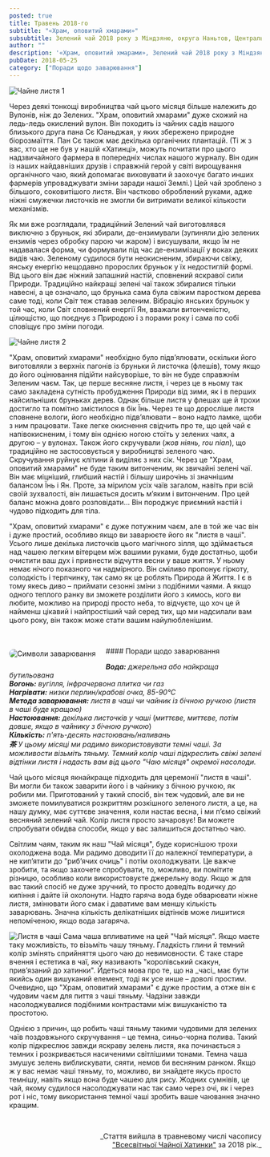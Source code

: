 ```yaml
---
posted: true
title: Травень 2018-го
subtitle: "«Храм, оповитий хмарами»"
subsubtitle: Зелений чай 2018 року з Міндзяню, округа Наньтов, Центральний Тайвань; висота ~500 м.
author: ""
description: '«Храм, оповитий хмарами», Зелений чай 2018 року з Міндзяню, округа Наньтов, Центральний Тайвань; висота ~500 м.'
pubDate: 2018-05-25
category: ["Поради щодо заварювання"]
---
```



<Image class="float-right" src={Image1} alt="Чайне листя 1" />

Через деякі тонкощі виробництва чай цього місяця більше належить до Вулонів, ніж до Зелених. "Храм, оповитий хмарами" дуже схожий на ледь-ледь окислений вулон. Він походить із чайних садів нашого близького друга пана Сє Юаньджая, у яких збережено природне біорозмаїття. Пан Сє також має декілька органічних плантацій. (Ті ж з вас, хто ще не був у нашій «Хатинці», можуть почитати про цього надзвичайного фармера в попередніх числах нашого журналу. Він один із наших найдавніших друзів і справжній герой у світі вирощування органічного чаю, який допомагає виховувати й заохочує багато инших фармерів упроваджувати зміни заради нашої Землі.) Цей чай зроблено з більшого, соковитішого листя. Він частково оброблений руками, адже ніжні смужечки листочків не змогли би витримати великої кількости механізмів.

Як ми вже розглядали, традиційний Зелений чай виготовлявся виключно з бруньок, які збирали, де-ензимували (зупиняли дію зелених ензимів через обробку парою чи жаром) і висушували, якщо їм не надавалася форма, чи формували під час де-ензимізації у воках деяких видів чаю. Зеленому судилося бути неокисненим, збираючи свіжу, янську енергію нещодавно пророслих бруньок у їх недостиглій формі. Від цього він дає ніжний запашний настій, сповнений яскравої сили Природи. Традиційно найкращі зелені чаї також збиралися тільки навесні, а це означало, що брунька сама була свіжим паростком дерева саме тоді, коли Світ теж ставав зеленим. Вібрацію янських бруньок у той час, коли Світ сповнений енергії Ян, вважали витонченістю, цілющістю, що поєднує з Природою і з порами року і сама по собі сповіщує про зміни погоди.

<Image class="float-left" src={Image2} alt="Чайне листя 2" />

"Храм, оповитий хмарами" необхідно було підв’ялювати, оскільки його виготовляли з верхніх пагонів із бруньки й листочка (флешів), тому якщо до його оцінювання підійти найсуворіше, то він не буде справжнім Зеленим чаєм. Так, це перше весняне листя, і через це в ньому так само закладена сутність пробудження Природи від зими, як і в перших найсильніших бруньках дерев. Однак більше листя у флешах ще й трохи достигло та помітно змістилося в бік Їнь. Через те що доросліше листя сповнене вологи, його необхідно підв’ялювати – воно надто ламке, щоби з ним працювати. Таке легке окиснення свідчить про те, що цей чай є напівокисненим, і тому він однією ногою стоїть у зелених чаях, а другою – у вулонах. Також його скручували (_жов ніянь, rou nian_), що традиційно не застосовується у виробництві зеленого чаю. Скручування руйнує клітини й виділяє з них сік. Через це "Храм, оповитий хмарами" не буде таким витонченим, як звичайні зелені чаї. Він має міцніший, глибший настій і більшу широчінь зі значнішим балансом Їнь і Ян. Проте, за мірилом усіх чаїв загалом, навіть при всій своїй зухвалості, він лишається досить м’яким і витонченим. Про цей баланс можна довго розповідати… Він породжує приємний настій і чудово підходить для тіла.

"Храм, оповитий хмарами" є дуже потужним чаєм, але в той же час він і дуже простий, особливо якщо ви заварюєте його як "листя в чаші". Усього лише декілька листочків цього магічного зілля, що здіймається над чашею легким вітерцем між вашими руками, буде достатньо, щоби очистити ваш дух і привнести відчуття весни у ваше життя. У ньому немає нічого показного чи надмірного. Він сміливо пропонує гіркоту, солодкість і терпчинку, так само як це роблять Природа й Життя. І є в тому якесь диво – приймати сезонні зміни з подібними чаями. А якщо одного теплого ранку ви зможете розділити його з кимось, кого ви любите, можливо на природі просто неба, то відчуєте, що хоч це й найменш цікавий і найпростіший чай серед тих, що ми надсилали вам цього року, він також може стати вашим найулюбленішим.

<p>&nbsp;</p>

<Image style="display: inline; float: left; margin: 5px 20px 10px 0; max-width: 360px; max-height: 230px; border: 1px solid var(--foreground); border-radius: 0.5rem;" src={Image3} alt="Символи заварювання" />
#### Поради щодо заварювання

***Вода:*** _джерельна або найкраща бутильована_   
***Вогонь:*** _вугілля, інфрачервона плитка чи газ_   
***Нагрівати:*** _низки перлин/крабові очка, 85-90°С_   
***Метода заварювання:*** _листя в чаші чи чайник із бічною ручкою (листя в чаші буде кращою)_   
***Настоювання:*** _декілька листочків у чаші_ (_миттєве, миттєве, потім довше, якщо в чайнику з бічною ручкою_)   
***Кількість:*** _п'ять-десять настоювань/наливань_   
***茶*** _У цьому місяці ми радимо використовувати темні чаші. За можливости візьміть тяньму. Темний колір чаші підкреслить свіжі зелені відтінки листя і надасть вам від цього "Чаю місяця" окремої насолоди._

Чай цього місяця якнайкраще підходить для церемонії "листя в чаші". Ви могли би також заварити його і в чайнику з бічною ручкою, як робили ми. Приготований у такий спосіб, він теж чудовий, але ви не зможете помилуватися розкриттям розкішного зеленого листя, а це, на нашу думку, має суттєве значення, коли настає весна, і ми п’ємо свіжий весняний зелений чай. Колір листя просто зачаровує! Ви можете спробувати обидва способи, якщо у вас залишиться достатньо чаю.

Світлим чаям, таким як наш "Чай місяця", буде кориснішою трохи охолоджена вода. Ми радимо доводити її до належної температури, а не кип’ятити до "риб’ячих очиць" і потім охолоджувати. Це важче зробити, та якщо захочете спробувати, то, можливо, ви помітите різницю, особливо коли використовуєте джерельну воду. Якщо ж для вас такий спосіб не дуже зручний, то просто доведіть водичку до кипіння і дайте їй охолонути. Надто гаряча вода буде обварювати ніжне листя, змінювати його смак і даватиме вам меншу кількість заварювань. Значна кількість делікатніших відтінків може лишитися непоміченою, якщо вода загаряча.

<Image class="float-right" src={Image4} alt="Листя в чаші" />
Сама чаша впливатиме на цей "Чай місяця". Якщо маєте таку можливість, то візьміть чашу тяньму. Гладкість глини й темний колір змінять сприйняття цього чаю до невимовности. Є таке старе вчення і естетика в чаї, яку називають "королівський скакун, прив’язаний до хатинки". Йдеться мова про те, що на _часі_ має бути якийсь один вишуканий елемент, тоді як усе инше – доволі простим. Очевидно, що "Храм, оповитий хмарами" є дуже простим, а отже він є чудовим чаєм для пиття з чаші тяньму. Чадзіни завжди насолоджувалися подібними контрастами між вишуканістю та простотою.

Однією з причин, що робить чаші тяньму такими чудовими для зелених чаїв поздовжьного скручування – це темна, синьо-чорна полива. Такий колір підкреслює завжди яскраву зелень листя, яка починається з темних і розкривається насиченими світлішими тонами. Темна чаша змушує зелень виблискувати, сяяти, немов би весняним ранком. Якщо ж у вас немає чаші тяньму, то, можливо, ви знайдете якусь просто темнішу, навіть якщо вона буде чашею для рису. Жодних сумнівів, це чай, якому судилося насолоджувати нас так само через очі, як і через рот і ніс, тому використання темної чаші зробить ваше чаювання значно кращим.

<p>&nbsp;</p>
<p align="right" style="font-size: 0.9rem;">_Стаття вийшла в травневому числі часопису<br /><a title="globalteahut.org" href="http://www.globalteahut.org/" target="_blank" rel="noopener">"Всесвітньої Чайної Хатинки"</a>&nbsp;за 2018 рік._</p>